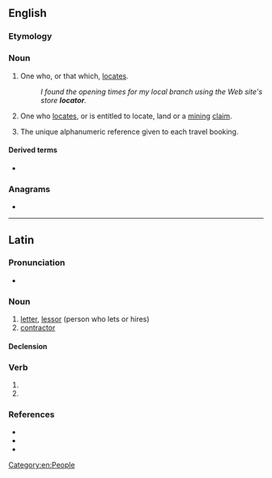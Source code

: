==English==
{{wikipedia|dab=locator}}

===Etymology===
{{affix|en|locate|-or}}

===Noun===
{{en-noun}}

# One who, or that which, [[locate]]s.
#: ''I found the opening times for my local branch using the Web site's store '''locator'''.''
# {{lb|en|US}} One who [[locate]]s, or is entitled to locate, land or a [[mining]] [[claim]].
# {{lb|en|travel industry}} The unique alphanumeric reference given to each travel booking.

====Derived terms====
* {{l|en|Uniform Resource Locator}}

===Anagrams===
* {{anagrams|en|a=acloort|carotol|cool art|crotalo}}

[[Category:en:People]]

----

==Latin==

===Pronunciation===
* {{la-IPA|locātor}}

===Noun===
{{la-noun|locātor<3>}}

# [[letter]], [[lessor]] (person who lets or hires)
# [[contractor]]

====Declension====
{{la-ndecl|locātor<3>}}

===Verb===
{{la-verb-form|locātor}}

# {{inflection of|la|locō||2|s|futr|pasv|impr}}
# {{inflection of|la|locō||3|s|futr|pasv|impr}}

===References===
* {{R:L&S}}
* {{R:Elementary Lewis}}
* {{R:Gaffiot}}